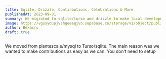 ```yaml
---
title: Sqlite, Drizzle, Contirbutions, Celebrations & More
publishedAt: 2023-09-01
summary: We migrated to sqlite/turso and drizzle to make local development for anyone want to contribute very easy. Introduced celebrations to celberate your wins and some minor additions and fixes.
image: https://vgssydupjvshgeeeqjvo.supabase.co/storage/v1/object/public/images/aug-18-2023.png
author: Bekacru
draft: true
---
```


We moved from plantescale/mysql to Turso/sqlite. The main reason was we wanted to make contributions as easy as we can. You don't need to setup
